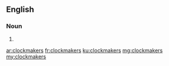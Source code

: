 ==English==

===Noun===
{{head|en|plural}}

# {{plural of|clockmaker|lang=en}}

[[ar:clockmakers]]
[[fr:clockmakers]]
[[ku:clockmakers]]
[[mg:clockmakers]]
[[my:clockmakers]]